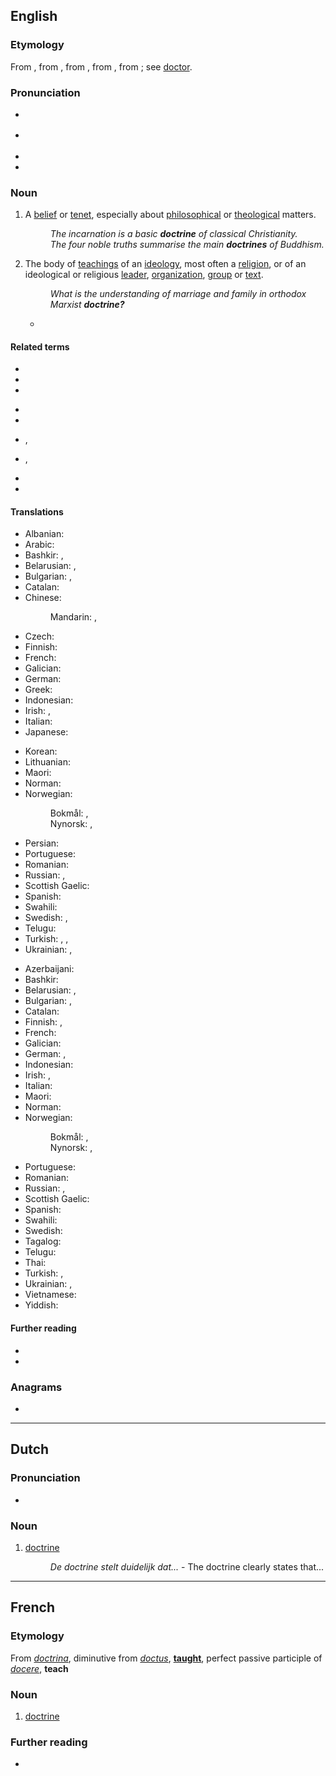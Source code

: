 ==English==
{{wikipedia}}

===Etymology===
From {{etyl|enm|en}}, from {{etyl|fro|en}}, from {{etyl|la|en}} {{m|la|doctrina||teaching, instruction, learning, knowledge}}, from {{m|la|doctor||a teacher}}, from {{m|la|docere||to teach}}; see [[doctor]].

===Pronunciation===
* {{a|GA}} {{IPA|/ˈdɑktɹɪn/|lang=en}}
* {{a|RP}} {{IPA|/ˈdɒktɹɪn/|lang=en}}
* {{audio|en-us-doctrine.ogg|Audio (US)|lang=en}}
* {{hyphenation|doc|trine|lang=en}}

===Noun===
{{en-noun|~}}

# {{lb|en|countable}} A [[belief]] or [[tenet]], especially about [[philosophical]] or [[theological]] matters.
#: ''The incarnation is a basic '''doctrine''' of classical Christianity.''
#: ''The four noble truths summarise the main '''doctrines''' of Buddhism.''
# {{lb|en|countable|and|uncountable}} The body of [[teaching]]s of an [[ideology]], most often a [[religion]], or of an ideological or religious [[leader]], [[organization]], [[group]] or [[text]].
#: ''What is the understanding of marriage and family in orthodox Marxist '''doctrine?'''''
#* {{quote-book|year=1560|author={{w|John Knox}}|title=An Answere to a Great Number of Blasphemous Cavillations Written by an Anabaptist, and aduersarie to Gods eternall Predestination|location=London|publisher=Thomas Charde|year_published=1591|page=95|pageurl=https://archive.org/stream/answeretogreatnu00knox#page/95|passage=This one thing do we (compelled by your blaſphemous accuſations) repeat oftener then<!-- sic --> we would: to the end that indifferent men may ſee what '''doctrine''' it is, which you ſo maliciouſly impugne.}}

====Related terms====
{{top4}}
* {{l|en|docent}}
* {{l|en|docile}}
* {{l|en|doctor}}
{{mid4}}
* {{l|en|doctorate}}
* {{l|en|doctrinaire}}
{{mid4}}
* {{l|en|doctrinal}}, {{l|en|doctrinally}}
* {{l|en|doctrinize}}, {{l|en|doctrinization}}
{{mid4}}
* {{l|en|document}}
* {{l|en|indoctrinate}}
{{bottom}}

====Translations====
{{trans-top|belief}}
* Albanian: {{t+|sq|doktrinë|n}}
* Arabic: {{t+|ar|مَذْهَب|m}}
* Bashkir: {{t|ba|фекер|sc=Cyrl}}, {{t|ba|ҡараш|sc=Cyrl}}
* Belarusian: {{t|be|дактры́на|f}}, {{t|be|ве́ра|f}}
* Bulgarian: {{t+|bg|вя́ра|f}}, {{t+|bg|доктри́на|f}}
* Catalan: {{t+|ca|doctrina|f}}
* Chinese:
*: Mandarin: {{t+|cmn|教條|sc=Hani}}, {{t+|cmn|教条|tr=jiàotiáo|sc=Hani}}
* Czech: {{t+|cs|doktrína|f}}
* Finnish: {{t+|fi|opinkappale}}
* French: {{t+|fr|doctrine|f}}
* Galician: {{t|gl|doutrina|f}}
* German: {{t+|de|Doktrin|f}}
* Greek: {{t+|el|δόγμα|n}}
* Indonesian: {{t+|id|doktrin}}
* Irish: {{t|ga|foirceadal|m}}, {{t|ga|teagasc|m}}
* Italian: {{t+|it|dottrina|f}}
* Japanese: {{t+|ja|教義|tr=きょうぎ, kyōgi}}
{{trans-mid}}
* Korean: {{t+|ko|교의}}
* Lithuanian: {{t+|lt|doktrina|f}}
* Maori: {{t|mi|whakaakoranga}}
* Norman: {{t|nrf|doctrinne|f}}
* Norwegian: 
*: Bokmål: {{t|nb|doktrine|m}}, {{t|nb|læresetning|m|f}}
*: Nynorsk: {{t|nn|doktrine|m}}, {{t|nn|læresetning|f}}
* Persian: {{t+|fa|دکترین|tr=doktorin|sc=fa-Arab}}
* Portuguese: {{t+|pt|doutrina|f}}
* Romanian: {{t+|ro|doctrină}}
* Russian: {{t+|ru|доктри́на|f}}, {{t+|ru|ве́ра|f}}
* Scottish Gaelic: {{t|gd|teagasg|m}}
* Spanish: {{t+|es|doctrina|f}}
* Swahili: {{t+|sw|maadili}}
* Swedish: {{t+|sv|doktrin|c}}, {{t+|sv|lära|c}}
* Telugu: {{t+|te|సిద్ధాంతం}}
* Turkish: {{t+|tr|doktrin}}, {{t+|tr|öğreti}}, {{t+|tr|ilke}}
* Ukrainian: {{t|uk|доктри́на|f}}, {{t|uk|ві́ра|f}}
{{trans-bottom}}

{{trans-top|body of beliefs or teachings}}
* Azerbaijani: {{t|az|doktrina}}
* Bashkir: {{t|ba|тәғлимәт|sc=Cyrl}}
* Belarusian: {{t|be|вучэ́нне|n}}, {{t|be|дактры́на|f}}
* Bulgarian: {{t+|bg|уче́ние|n}}, {{t+|bg|доктри́на}}
* Catalan: {{t+|ca|doctrina|f}}
* Finnish: {{t+|fi|oppi}}, {{t+|fi|doktriini}}
* French: {{t+|fr|doctrine|f}}
* Galician: {{t|gl|doutrina|f}}
* German: {{t+|de|Lehre|f}}, {{t+|de|Doktrin|f}}
* Indonesian: {{t+|id|doktrin}}
* Irish: {{t|ga|foirceadal|m}}, {{t|ga|teagasc|m}}
* Italian: {{t+|it|dottrina|f}}
* Maori: {{t|mi|whakaakoranga}}
* Norman: {{t|nrf|doctrinne|f}}
* Norwegian: 
*: Bokmål: {{t|nb|doktrine|m}}, {{t|nb|læresetning|m|f}}
*: Nynorsk: {{t|nn|doktrine|m}}, {{t|nn|læresetning|f}}
{{trans-mid}}
* Portuguese: {{t+|pt|doutrina|f}}
* Romanian: {{t+|ro|doctrină}}
* Russian: {{t+|ru|уче́ние|n}}, {{t+|ru|доктри́на}}
* Scottish Gaelic: {{t|gd|teagasg|m}}
* Spanish: {{t+|es|doctrina|f}}
* Swahili: {{t+|sw|maadili}}
* Swedish: {{t+|sv|lära|c}}
* Tagalog: {{t+|tl|aral}}
* Telugu: {{t+|te|సిద్ధాంతం}}
* Thai: {{t+|th|ลัทธิ}}
* Turkish: {{t+|tr|doktrin}}, {{t+|tr|öğreti}}
* Ukrainian: {{t|uk|уче́ння|n}}, {{t|uk|доктри́на|f}}
* Vietnamese: {{t+|vi|chủ nghĩa}}
* Yiddish: {{t|yi|לערע|n|tr=lére}}
{{trans-bottom}}

====Further reading====
* {{R:Webster 1913}}
* {{R:Century 1911}}

===Anagrams===
* {{anagrams|en|Crediton|centroid}}

----

==Dutch==

===Pronunciation===
* {{audio|Nl-doctrine.ogg|Audio|lang=nl}}

===Noun===
{{nl-noun|f|-s|doctrinetje}}

# [[#English|doctrine]]
#: ''De doctrine stelt duidelijk dat...'' - The doctrine clearly states that...

----

==French==

===Etymology===
From {{etyl|la|fr}} ''[[doctrina]]'', diminutive from ''[[doctus]]'', '''[[taught]]''', perfect passive participle of ''[[docere]]'', '''teach'''

===Noun===
{{fr-noun|f}}

# [[#English|doctrine]]

===Further reading===
* {{R:TLFi}}